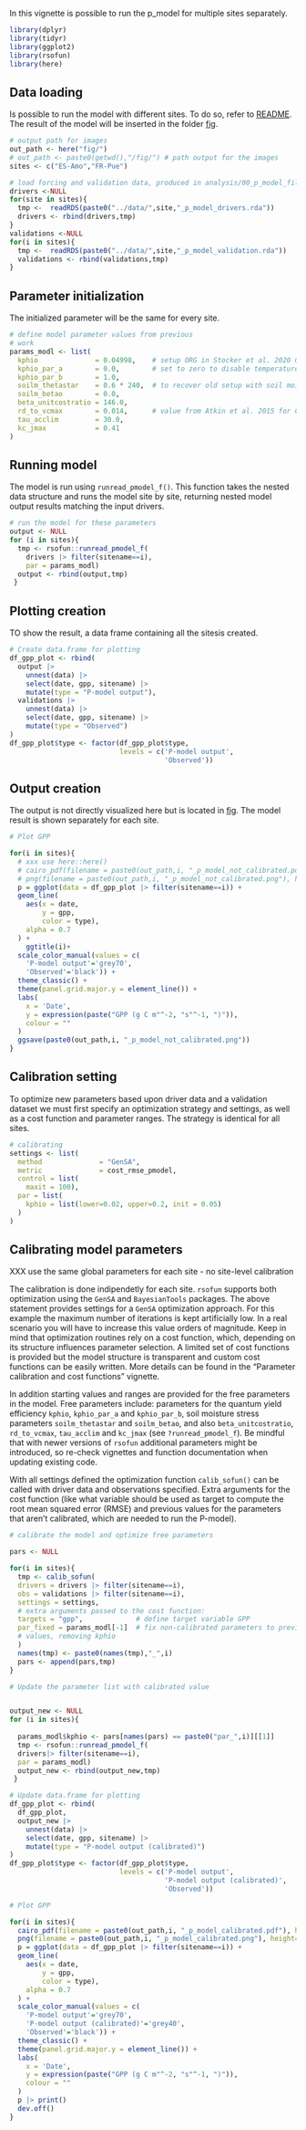 In this vignette is possible to run the p_model for multiple sites separately. 
```r
library(dplyr)
library(tidyr)
library(ggplot2)
library(rsofun)
library(here)
```
## Data loading

Is possible to run the model with different sites. To do so, refer to [README](https://github.com/stineb/rsofundemo/blob/main/README.md).
The result of the model will be inserted in the folder [fig](https://github.com/stineb/rsofundemo/tree/main/vignettes/fig).

```r
# output path for images
out_path <- here("fig/")
# out_path <- paste0(getwd(),"/fig/") # path output for the images
sites <- c("ES-Amo","FR-Pue")

# load forcing and validation data, produced in analysis/00_p_model_files_creation.R
drivers <-NULL
for(site in sites){          
  tmp <-  readRDS(paste0("../data/",site,"_p_model_drivers.rda"))
  drivers <- rbind(drivers,tmp)
}
validations <-NULL
for(i in sites){
  tmp <-  readRDS(paste0("../data/",site,"_p_model_validation.rda"))
  validations <- rbind(validations,tmp)
}
```

## Parameter initialization

The initialized parameter will be the same for every site.

```r
# define model parameter values from previous
# work
params_modl <- list(
  kphio              = 0.04998,    # setup ORG in Stocker et al. 2020 GMD
  kphio_par_a        = 0.0,        # set to zero to disable temperature-dependence of kphio
  kphio_par_b        = 1.0,
  soilm_thetastar    = 0.6 * 240,  # to recover old setup with soil moisture stress
  soilm_betao        = 0.0,
  beta_unitcostratio = 146.0,
  rd_to_vcmax        = 0.014,      # value from Atkin et al. 2015 for C3 herbaceous
  tau_acclim         = 30.0,
  kc_jmax            = 0.41
)
```

## Running model

The model is run using `runread_pmodel_f()`. This function takes the nested data structure and runs the model site by site, returning nested model output results matching the input drivers.

```r
# run the model for these parameters
output <- NULL
for (i in sites){
  tmp <- rsofun::runread_pmodel_f(
    drivers |> filter(sitename==i),
    par = params_modl)
  output <- rbind(output,tmp)
 } 
```


## Plotting creation

TO show the result, a data frame containing all the sitesis created.

```r
# Create data.frame for plotting
df_gpp_plot <- rbind(
  output |>
    unnest(data) |>
    select(date, gpp, sitename) |>
    mutate(type = "P-model output"),
  validations |>
    unnest(data) |>
    select(date, gpp, sitename) |>
    mutate(type = "Observed")
)
df_gpp_plot$type <- factor(df_gpp_plot$type,
                           levels = c('P-model output',
                                      'Observed'))

```

## Output creation

The output is not directly visualized here but is located in [fig](https://github.com/stineb/rsofundemo/tree/main/vignettes/fig). 
The model result is shown separately for each site.

```r
# Plot GPP

for(i in sites){
  # xxx use here::here()
  # cairo_pdf(filename = paste0(out_path,i, "_p_model_not_calibrated.pdf"), height=5, width=10)
  # png(filename = paste0(out_path,i, "_p_model_not_calibrated.png"), height=700*3, width=700*3, res = 300)
  p = ggplot(data = df_gpp_plot |> filter(sitename==i)) +
  geom_line(
    aes(x = date,
        y = gpp,
        color = type),
    alpha = 0.7
  ) +
    ggtitle(i)+
  scale_color_manual(values = c(
    'P-model output'='grey70',
    'Observed'='black')) +
  theme_classic() +
  theme(panel.grid.major.y = element_line()) +
  labs(
    x = 'Date',
    y = expression(paste("GPP (g C m"^-2, "s"^-1, ")")),
    colour = ""
  )
  ggsave(paste0(out_path,i, "_p_model_not_calibrated.png"))
}
```

## Calibration setting

To optimize new parameters based upon driver data and a validation dataset we must first specify an optimization strategy and settings, as well as a cost function and parameter ranges. The strategy is identical for all sites.


```r
# calibrating
settings <- list(
  method              = "GenSA",
  metric              = cost_rmse_pmodel,
  control = list(
    maxit = 100),
  par = list(
    kphio = list(lower=0.02, upper=0.2, init = 0.05)
  )
)
```

## Calibrating model parameters

XXX use the same global parameters for each site - no site-level calibration

The calibration is done indipendetly for each site.
`rsofun` supports both optimization using the `GenSA` and `BayesianTools` packages. The above statement provides settings for a `GenSA` optimization approach. For this example the maximum number of iterations is kept artificially low. In a real scenario you will have to increase this value orders of magnitude. Keep in mind that optimization routines rely on a cost function, which, depending on its structure influences parameter selection. A limited set of cost functions is provided but the model structure is transparent and custom cost functions can be easily written. More details can be found in the "Parameter calibration and cost functions" vignette.

In addition starting values and ranges are provided for the free parameters in the model. Free parameters include: parameters for the quantum yield efficiency `kphio`, `kphio_par_a` and `kphio_par_b`, soil moisture stress parameters `soilm_thetastar` and `soilm_betao`, and also `beta_unitcostratio`, `rd_to_vcmax`, `tau_acclim` and `kc_jmax` (see `?runread_pmodel_f`). Be mindful that with newer versions of `rsofun` additional parameters might be introduced, so re-check vignettes and function documentation when updating existing code.

With all settings defined the optimization function `calib_sofun()` can be called with driver data and observations specified. Extra arguments for the cost function (like what variable should be used as target to compute the root mean squared error (RMSE) and previous values for the parameters that aren't calibrated, which are needed to run the P-model).



```r
# calibrate the model and optimize free parameters

pars <- NULL

for(i in sites){
  tmp <- calib_sofun(
  drivers = drivers |> filter(sitename==i),  
  obs = validations |> filter(sitename==i),
  settings = settings,
  # extra arguments passed to the cost function:
  targets = "gpp",             # define target variable GPP
  par_fixed = params_modl[-1]  # fix non-calibrated parameters to previous 
  # values, removing kphio
  )
  names(tmp) <- paste0(names(tmp),"_",i)
  pars <- append(pars,tmp)
}
```

```r
# Update the parameter list with calibrated value


output_new <- NULL
for (i in sites){
  
  params_modl$kphio <- pars[names(pars) == paste0("par_",i)][[1]]
  tmp <- rsofun::runread_pmodel_f(
  drivers|> filter(sitename==i),
  par = params_modl)
  output_new <- rbind(output_new,tmp)
 } 
```

```r
# Update data.frame for plotting
df_gpp_plot <- rbind(
  df_gpp_plot,
  output_new |>
    unnest(data) |>
    select(date, gpp, sitename) |>
    mutate(type = "P-model output (calibrated)")
)
df_gpp_plot$type <- factor(df_gpp_plot$type,
                           levels = c('P-model output',
                                      'P-model output (calibrated)',
                                      'Observed'))
```

```r
# Plot GPP

for(i in sites){
  cairo_pdf(filename = paste0(out_path,i, "_p_model_calibrated.pdf"), height=5, width=10)
  png(filename = paste0(out_path,i, "_p_model_calibrated.png"), height=700*3, width=700*3, res = 300)
  p = ggplot(data = df_gpp_plot |> filter(sitename==i)) +
  geom_line(
    aes(x = date,
        y = gpp,
        color = type),
    alpha = 0.7
  ) +
  scale_color_manual(values = c(
    'P-model output'='grey70',
    'P-model output (calibrated)'='grey40',
    'Observed'='black')) +
  theme_classic() +
  theme(panel.grid.major.y = element_line()) +
  labs(
    x = 'Date',
    y = expression(paste("GPP (g C m"^-2, "s"^-1, ")")),
    colour = ""
  )
  p |> print()
  dev.off()
}
```
